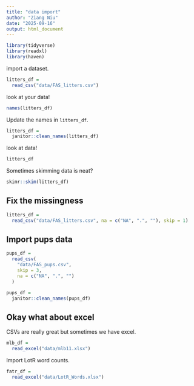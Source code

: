 ```yaml
---
title: "data import"
author: "Ziang Niu"
date: "2025-09-16"
output: html_document
---
```


```r
library(tidyverse)
library(readxl)
library(haven)
```

import a dataset.

```r
litters_df =
  read_csv("data/FAS_litters.csv")
```

look at your data!

```r
names(litters_df)
```

Update the names in `litters_df`.

```r
litters_df =
  janitor::clean_names(litters_df)
```

look at data!
```r
litters_df
```

Sometimes skimming data is neat?

```r
skimr::skim(litters_df)
```

## Fix the missingness

```r
litters_df =
  read_csv("data/FAS_litters.csv", na = c("NA", ".", ""), skip = 1)
```

## Import pups data

```r
pups_df =
  read_csv(
    "data/FAS_pups.csv",
    skip = 3,
    na = c("NA", ".", "")
  )

pups_df =
  janitor::clean_names(pups_df)
```

## Okay what about excel

CSVs are really great but sometimes we have excel.

```r
mlb_df =
  read_excel("data/mlb11.xlsx")
```

Import LotR word counts.

```r
fatr_df =
  read_excel("data/LotR_Words.xlsx")
```


















